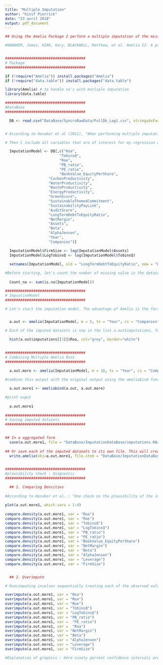 ```yaml
---
title: "Multiple Imputation"
author: "Kinif Pierrick"
date: "23 avril 2018"
output: pdf_document
---
```

```r
## Using the Amelia Package I perform a multiple imputation of the missing values of the database. For more information about the amelia package, see : 

#HONAKER, James, KING, Gary, BLACKWELL, Matthew, et al. Amelia II: A program for missing data. Journal of statistical software, 2011, vol. 45, no 7, p. 1-47. Available at https://r.iq.harvard.edu/docs/amelia/amelia.pdf


#####################################
# Package
#####################################

if (!require("Amelia")) install.packages("Amelia")
if (!require("data.table")) install.packages("data.table")

library(Amelia) # to handle na's with mutliple imputation
library(data.table)

#####################################
#DataBase
#####################################

  DB <- read.csv("DataBase/SyncroRawData/FullDb_Lag1.csv", stringsAsFactors = FALSE, header = TRUE)


# According to Honaker et al (2011), "When performing multiple imputation, the first step is to identify the variables to include in the imputation model. It is crucial to include at least as much information as will be used in the analysis model. That is, any variable that will be in the analysis model should also be in the imputation model. This includes any transformations or interactions of variables that will appear in the analysis model. In fact, it is often useful to add more information to the imputation model than will be present when the analysis is run. Since imputation is predictive, any variables that would increase predictive power should be included in the model, even if including them in the analysis model would produce bias in estimating a causal effect (such as for post-treatment variables) or collinearity would preclude determining which variable had a relationship with the dependent variable (such as including multiple alternate measures of GDP)"

# Then I include all variables that are of interest for my regression analysis

  ImputationModel <- DB[,c("Roa",
                         "TobinsQ",
                         "Roe",
                         "PB_ratio",
                         "PE_ratio",
                         "BookValue_EquityPerShare",
                    "CarbonProductivity",
                    "WaterProductivity",
                    "WasteProductivity",
                    "EnergyProductivity",
                    "GreenScore",
                    "SustainableThemedCommitment",
                    "SustainabilityPayLink",
                    "AuditScore",
                    "LongTermDebtToEquityRatio",
                    "NetMargin",
                    "Assets",
                    "Beta",
                    "AlphaJensen",
                    "Year",
                    "Companies")]

  ImputationModel$FirmSize <- log(ImputationModel$Assets)
  ImputationModel$LogTobinsQ <- log(ImputationModel$TobinsQ)
  
  setnames(ImputationModel, old = "LongTermDebtToEquityRatio", new = "Leverage")

#Before starting, let's count the number of missing value in the dataset. (n = 3072)
  
  Count_na <- sum(is.na(ImputationModel)) 

#####################################
# ImpuationModel
#####################################

# Let's start the imputation model. The advantage of Amelia is the fact that we include parameters to specify that the dataset is a panel data with two index (time and companies). According to Honaker et al.(2011), "With this input, Amelia will add covariates to the model that correspond to time and its polynomials. These covariates will help better predict the missing values.""


  a.out <- amelia(ImputationModel, m = 5, ts = "Year", cs = "Companies", polytime = 2, interc = TRUE)

# Each of the imputed datasets is now in the list a.out$imputations. Tus, I could plot a histogram of the Roa variable from the 3rd imputation :

  hist(a.out$imputations[[3]]$Roa, col="grey", border="white")

  
#####################################
# Combining Multiple Amelia Runs
#####################################

  a.out.more <- amelia(ImputationModel, m = 10, ts = "Year", cs = "Companies", polytime = 2)
  
#combine this output with the original output using the ameliabind function

  a.out.more1 <- ameliabind(a.out, a.out.more) 

#print ouput
  
  a.out.more1
  
#####################################
# Saving imputed datasets
#####################################

  
## In a aggregated form
  save(a.out.more1, file = "DataBase/ImputationDataBase/imputations.RData")
  
## Or save each of the imputed datasets to its own file. This will create one comma-separated value file for each imputed dataset
  write.amelia(obj=a.out.more1, file.stem = "DataBase/ImputationDataBase/outdata")

  
#####################################
#plausibility check : Diagnostic
#####################################

  ## 1. Comparing Densities
  
#According to Honaker et al. : "One check on the plausibility of the imputation model is check the distribution of imputed values to the distribution of observed values. Obviously we cannot expect, a priori , that these distribution will be identical as the missing values may differ systematically from the observed value–this is fundamental reason to impute to begin with!The plot method works on output from amelia and, by default, shows for each variable a plot of the relative frequencies of the observed data with an overlay of the relative frequency of the imputed values...We can also use the function compare.density directly to make these plots for an individual variable"
  
plot(a.out.more1, which.vars = 1:4)
  
compare.density(a.out.more1, var = "Roa")
compare.density(a.out.more1, var = "Roe")
compare.density(a.out.more1, var = "TobinsQ")
compare.density(a.out.more1, var = "LogTobinsQ")
compare.density(a.out.more1, var = "PB_ratio")
compare.density(a.out.more1, var = "PE_ratio")
compare.density(a.out.more1, var = "BookValue_EquityPerShare")
compare.density(a.out.more1, var = "NetMargin")
compare.density(a.out.more1, var = "Beta")
compare.density(a.out.more1, var = "AlphaJensen")
compare.density(a.out.more1, var = "Leverage")
compare.density(a.out.more1, var = "FirmSize")


  ## 2. Overimpute

# Overimputing involves sequentially treating each of the observed values as if they had actually been missing. For each observed value in turn we then generate several hundred imputed values of that observed value, as if it had been missing . While m = 5 imputations are sufficient for most analysis models, this large number of imputations allows us to construct a confidence interval of what the imputed value would have been, had any of the observed data been missing. We can then graphically inspect whether our observed data tends to fall within the region where it would have been imputed had it been missing. On this graph, a y = x line indicates the line of perfect agreement; that is, if the imputation model was a perfect predictor of the true value, all the imputations would fall on this line. For each observation, Amelia also plots 90% confidence intervals that allows the user to visually inspect the behavior of the imputation model. By checking how many of the confidence intervals cover the y = x line, we can tell how often the imputation model can confidently predict the true value of the observation.

overimpute(a.out.more1, var = "Roa")
overimpute(a.out.more1, var = "Roa")
overimpute(a.out.more1, var = "Roe")
overimpute(a.out.more1, var = "TobinsQ")
overimpute(a.out.more1, var = "LogTobinsQ")
overimpute(a.out.more1, var = "PB_ratio")
overimpute(a.out.more1, var =  "PE_ratio")
overimpute(a.out.more1, var =  "Roa")
overimpute(a.out.more1, var = "NetMargin")
overimpute(a.out.more1, var = "Beta")
overimpute(a.out.more1, var = "AlphaJensen")
overimpute(a.out.more1, var = "Leverage")
overimpute(a.out.more1, var = "FirmSize")

#Explanation of graphics : Here ninety percent confidence intervals are constructed that detail where an observed value would have been imputed had it been missing from the dataset, given the imputation model. The dots represent the mean imputation. Around ninety percent of these confidence intervals contain the y = x line, which means that the true observed value falls within this range.  The color of the line (as coded in the legend) represents the fraction of missing observations in the pattern of missingness for that observation.
```

